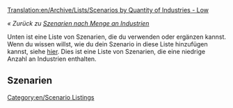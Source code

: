 [[Translation:en/Archive/Lists/Scenarios by Quantity of Industries - Low]]

''« Zurück zu [[de/Archive/Lists/Szenarien nach Menge an Industrien|Szenarien nach Menge an Industrien]]''

[[Category:en/Scenario Listings]]

Unten ist eine Liste von Szenarien, die du verwenden oder ergänzen kannst. Wenn du wissen willst, wie du dein Szenario in diese Liste hinzufügen kannst, siehe [[en/Archive/Lists/List of player-made scenarios|hier]]. Dies ist eine Liste von Szenarien, die eine niedrige Anzahl an Industrien enthalten.

==Szenarien==